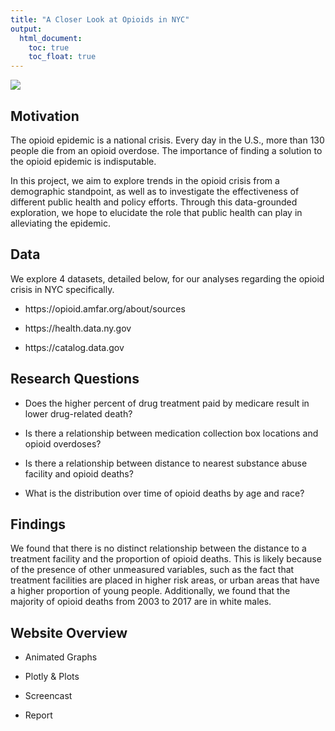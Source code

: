 ```yaml
---
title: "A Closer Look at Opioids in NYC"
output: 
  html_document:
    toc: true
    toc_float: true
---
```


![](opioids-82.jpg)

## Motivation

The opioid epidemic is a national crisis. Every day in the U.S., more than 130 people die from an opioid overdose. The importance of finding a solution to the opioid epidemic is indisputable.  
  
In this project, we aim to explore trends in the opioid crisis from a demographic standpoint, as well as to investigate the effectiveness of different public health and policy efforts. Through this data-grounded exploration, we hope to elucidate the role that public health can play in alleviating the epidemic.

## Data

We explore 4 datasets, detailed below, for our analyses regarding the opioid crisis in NYC specifically.

* https://opioid.amfar.org/about/sources

* https://health.data.ny.gov

* https://catalog.data.gov

## Research Questions

* Does the higher percent of drug treatment paid by medicare result in lower drug-related death?

* Is there a relationship between medication collection box locations and opioid overdoses?

* Is there a relationship between distance to nearest substance abuse facility and opioid deaths?

* What is the distribution over time of opioid deaths by age and race?

## Findings

We found that there is no distinct relationship between the distance to a treatment facility and the proportion of opioid deaths. This is likely because of the presence of other unmeasured variables, such as the fact that treatment facilities are placed in higher risk areas, or urban areas that have a higher proportion of young people. Additionally, we found that the majority of opioid deaths from 2003 to 2017 are in white males. 

## Website Overview

* Animated Graphs

* Plotly & Plots

* Screencast

* Report
